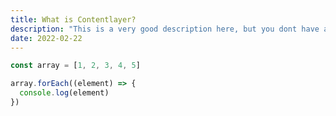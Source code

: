 ```yaml
---
title: What is Contentlayer?
description: "This is a very good description here, but you dont have any seconds here."
date: 2022-02-22
---
```


```javascript
const array = [1, 2, 3, 4, 5]

array.forEach((element) => {
  console.log(element)
})
```